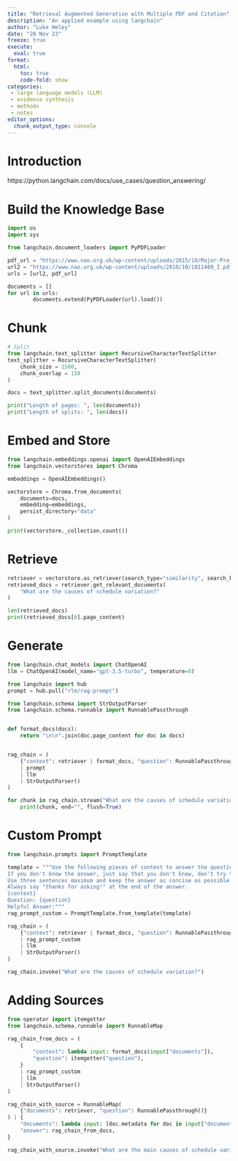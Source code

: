 ```yaml
---
title: "Retrieval Augmented Generation with Multiple PDF and Citation"
description: "An applied example using langchain"
author: "Luke Heley"
date: "20 Nov 23"
freeze: true
execute:
  eval: true
format:
  html:
    toc: true
    code-fold: show
categories:
 - large language models (LLM)
 - evidence synthesis
 - methods
 - notes
editor_options:
  chunk_output_type: console
---
```


# Introduction

https://python.langchain.com/docs/use_cases/question_answering/

# Build the Knowledge Base

```python

import os
import sys

from langchain.document_loaders import PyPDFLoader

pdf_url = "https://www.nao.org.uk/wp-content/uploads/2015/10/Major-Projects-Report-2015-and-the-Equipment-Plan-2015-2025.pdf" # also allowed is a file path e.g. /home/downloads/xyz.pdf
url2 = "https://www.nao.org.uk/wp-content/uploads/2010/10/1011489_I.pdf"
urls = [url2, pdf_url]

documents = []
for url in urls:
        documents.extend(PyPDFLoader(url).load())


```

# Chunk

```python
# Split
from langchain.text_splitter import RecursiveCharacterTextSplitter
text_splitter = RecursiveCharacterTextSplitter(
    chunk_size = 1500,
    chunk_overlap = 150
)

docs = text_splitter.split_documents(documents)

print("Length of pages: ", len(documents))
print("Length of splits: ", len(docs))
```

# Embed and Store

```python
from langchain.embeddings.openai import OpenAIEmbeddings
from langchain.vectorstores import Chroma

embeddings = OpenAIEmbeddings()

vectorstore = Chroma.from_documents(
    documents=docs,
    embedding=embeddings,
    persist_directory="data"
)

print(vectorstore._collection.count()) 
```

# Retrieve

```python
retriever = vectorstore.as_retriever(search_type="similarity", search_kwargs={"k": 6})
retrieved_docs = retriever.get_relevant_documents(
    "What are the causes of schedule variation?"
)

len(retrieved_docs)
print(retrieved_docs[0].page_content)

```

# Generate

```python
from langchain.chat_models import ChatOpenAI
llm = ChatOpenAI(model_name="gpt-3.5-turbo", temperature=0)

from langchain import hub
prompt = hub.pull("rlm/rag-prompt")

from langchain.schema import StrOutputParser
from langchain.schema.runnable import RunnablePassthrough


def format_docs(docs):
    return "\n\n".join(doc.page_content for doc in docs)


rag_chain = (
    {"context": retriever | format_docs, "question": RunnablePassthrough()}
    | prompt
    | llm
    | StrOutputParser()
)

for chunk in rag_chain.stream("What are the causes of schedule variation?"):
    print(chunk, end="", flush=True)

```

# Custom Prompt

```python
from langchain.prompts import PromptTemplate

template = """Use the following pieces of context to answer the question at the end. 
If you don't know the answer, just say that you don't know, don't try to make up an answer. 
Use three sentences maximum and keep the answer as concise as possible. 
Always say "thanks for asking!" at the end of the answer. 
{context}
Question: {question}
Helpful Answer:"""
rag_prompt_custom = PromptTemplate.from_template(template)

rag_chain = (
    {"context": retriever | format_docs, "question": RunnablePassthrough()}
    | rag_prompt_custom
    | llm
    | StrOutputParser()
)

rag_chain.invoke("What are the causes of schedule variation?")

```

# Adding Sources

```python
from operator import itemgetter
from langchain.schema.runnable import RunnableMap

rag_chain_from_docs = (
    {
        "context": lambda input: format_docs(input["documents"]),
        "question": itemgetter("question"),
    }
    | rag_prompt_custom
    | llm
    | StrOutputParser()
)

rag_chain_with_source = RunnableMap(
    {"documents": retriever, "question": RunnablePassthrough()}
) | {
    "documents": lambda input: [doc.metadata for doc in input["documents"]],
    "answer": rag_chain_from_docs,
}

rag_chain_with_source.invoke("What are the main causes of schedule variation in MOD?")


```
